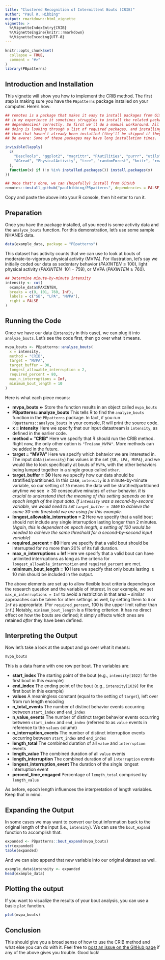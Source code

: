 ```yaml
---
title: "Clustered Recognition of Intermittent Bouts (CRIB)"
author: "Paul R. Hibbing"
output: rmarkdown::html_vignette
vignette: >
  %\VignetteIndexEntry{CRIB}
  %\VignetteEngine{knitr::rmarkdown}
  %\VignetteEncoding{UTF-8}
---
```


```r
knitr::opts_chunk$set(
  collapse = TRUE,
  comment = "#>"
)
library(PBpatterns)
```

## Introduction and Installation

This vignette will show you how to implement the CRIB method. The first step is
making sure you have the `PBpatterns` package installed on your computer. Here's
how:

```r

## remotes is a package that makes it easy to install packages from GitHub, but
## in my experience it sometimes struggles to install the related packages (i.e.,
## dependencies) correctly. So first we'll do a manual workaround. All it's
## doing is looking through a list of required packages, and installing any of
## them that haven't already been installed (they'll be skipped if they have).
## Be aware: Some of these packages may have long installation times.

invisible(lapply(
  c(
    "DescTools", "ggplot2", "magrittr", "PAutilities", "purrr", "utils",
    "AGread", "PhysicalActivity", "tree", "randomForest", "knitr", "rmarkdown"
  ),
  function(x) if (!x %in% installed.packages()) install.packages(x)
))

## Once that's done, we can (hopefully) install from GitHub
remotes::install_github("paulhibbing/PBpatterns", dependencies = FALSE)

```

Copy and paste the above into your R console, then hit enter to run it.

## Preparation

Once you have the package installed, all you need is some activity data and the
`analyze_bouts` function. For this demonstration, let's use some sample NHANES
data.

```r

data(example_data, package = "PBpatterns")

```

This dataset has activity counts that we can use to look at bouts of
moderate-to-vigorous physical activity (MVPA). For illustration, let's say we
initially coded our data as sedentary behavior ($PAXINTEN \leq 100$), light
physical activity ($PAXINTEN\:\:101-759$), or MVPA ($PAXINTEN \geq 760$).

```r

## Determine minute-by-minute intensity
intensity <- cut(
  example_data$PAXINTEN,
  breaks = c(0, 101, 760, Inf),
  labels = c("SB", "LPA", "MVPA"),
  right = FALSE
)

```

## Running the Code

Once we have our data (`intensity` in this case), we can plug
it into `analyze_bouts`. Let's see the code first, then go over what it means.

```r

mvpa_bouts <- PBpatterns::analyze_bouts(
  x = intensity,
  method = "CRIB",
  target = "MVPA",
  target_buffer = 30,
  longest_allowable_interruption = 2,
  required_percent = 80,
  max_n_interruptions = Inf,
  minimum_bout_length = 10
)

```

Here is what each piece means:

* **mvpa_bouts <-** Store the function results in an object called `mvpa_bouts`
* **PBpatterns::analyze_bouts** This tells R to find the `analyze_bouts` function
  in the `PBpatterns` package. In fact, if you run `PBpatterns::analyze_bouts`
  in your console, R will print the source code.
* **x = intensity** Here we specify that our input datastream is `intensity`,
  as defined in the earlier code.
* **method = "CRIB"** Here we specify that R should run the CRIB method. Right
  now, the only other option is `"Troiano_MVPA"`. More methods can be added in
  the future.
* **target = "MVPA"** Here we specify which behavior we are interested in.
  The input data (`intensity`) has values in the set `{SB, LPA, MVPA}`, and
  we would like to look specifically at bouts of `MVPA`, with the other
  behaviors being lumped together in a single group called `other`.
* **target_buffer = 30** Here we specify how our data should be
  stratified/partitioned. In this case, `intensity` is a minute-by-minute
  variable, so our setting of `30` means the data will be
  stratified/partitioned anytime we see $\geq30$ consecutive minutes of `other`
  behavior. *It is crucial to understand that the meaning of this setting
  depends on the epoch length of the input data. If `intensity` was a
  second-by-second variable, we would need to set `target_buffer = 1800` to
  achieve the same 30-min threshold we are using for this example.*
* **longest_allowable_interruption = 2** Here we specify that a valid bout
  should not include any single interruption lasting longer than 2 minutes.
  *(Again, this is dependent on epoch length; a setting of 120 would be
  needed to achieve the same threshold for a second-by-second input variable)*
* **required_percent = 80** Here we specify that a valid bout should be
  interrupted for no more than 20% of its full duration.
* **max_n_interruptions = Inf** Here we specify that a valid bout can have
  unlimited interruptions as long as the criteria for
  `longest_allowable_interruption` and `required_percent` are met.
* **minimum_bout_length = 10** Here we specify that only bouts lasting $\geq10$
  min should be included in the output.
  
The above elements are set up to allow flexible bout criteria depending on the
research question and the variable of interest. In our example, we set
`max_n_interruptions = Inf` to avoid a restriction in that area -- similar
approaches can be taken for other settings as well, by setting them to `0` or
`Inf` as appropriate. (For `required_percent`, 100 is the upper limit rather
than `Inf`.) Notably, `minimum_bout_length` is a filtering criterion. It has no
direct effect on how the bouts are defined; it simply affects which ones are
retained *after* they have been defined.
  
## Interpreting the Output

Now let's take a look at the output and go over what it means:

```r
mvpa_bouts
```

This is a data frame with one row per bout. The variables are:

* **start_index** The starting point of the bout (e.g., `intensity[1022]` for
  the first bout in this example)
* **end_index** The ending point of the bout (e.g., `intensity[1039]` for
  the first bout in this example)
* **values** A meaningless constant (equal to the setting of `target`),
  left over from run length encoding
* **n_total_events** The number of distinct behavior events occurring between
  `start_index` and `end_index`
* **n_value_events** The number of distinct target behavior events occurring
  between `start_index` and `end_index` (referred to as `value` events in
  reference to the `values` column)
* **n_interruption_events** The number of distinct interruption events
  occurring between `start_index` and `end_index`
* **length_total** The combined duration of all `value`
  and `interruption` events
* **length_value** The combined duration of all `value` events
* **length_interruption** The combined duration of all `interruption` events
* **longest_interruption_event** The duration of the single longest
  interruption event
* **percent_time_engaged** Percentage of `length_total` comprised
  by `length_value`
  
As before, epoch length influences the interpretation of length variables. Keep
that in mind.

## Expanding the Output

In some cases we may want to convert our bout information back to the original
length of the input (i.e., `intensity`). We can use the `bout_expand` function
to accomplish that.

```r
expanded <- PBpatterns::bout_expand(mvpa_bouts)
str(expanded)
table(expanded)
```

And we can also append that new variable into our original dataset as well.

```r
example_data$intensity <- expanded
head(example_data)
```

\newpage

## Plotting the output

If you want to visualize the results of your bout analysis, you can use a basic
`plot` function.

```r
plot(mvpa_bouts)
```

## Conclusion

This should give you a broad sense of how to use the CRIB method and what else
you can do with it. Feel free to [post an issue on the GitHub
page](https://github.com/paulhibbing/PBpatterns/issues/new/choose) if any of the
above gives you trouble. Good luck!
